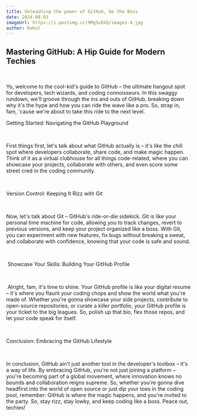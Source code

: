 ```yaml
---
title: Unleashing the power of GitHub, be the Boss
date: 2024-08-03
imageUrl: https://i.postimg.cc/9Mg5v6kQ/images-4.jpg
author: Rahul
---
```


## Mastering GitHub: A Hip Guide for Modern Techies

‎

Yo, welcome to the cool-kid's guide to GitHub – the ultimate hangout spot for developers, tech wizards, and coding connoisseurs. In this swaggy rundown, we'll groove through the ins and outs of GitHub, breaking down why it's the hype and how you can ride the wave like a pro. So, strap in, fam, 'cause we're about to take this ride to the next level.
‎

Getting Started: Navigating the GitHub Playground

‎

First things first, let's talk about what GitHub actually is – it's like the chill spot where developers collaborate, share code, and make magic happen. Think of it as a virtual clubhouse for all things code-related, where you can showcase your projects, collaborate with others, and even score some street cred in the coding community.

‎

Version Control: Keeping It Rizz with Git

‎

Now, let's talk about Git – GitHub's ride-or-die sidekick. Git is like your personal time machine for code, allowing you to track changes, revert to previous versions, and keep your project organized like a boss. With Git, you can experiment with new features, fix bugs without breaking a sweat, and collaborate with confidence, knowing that your code is safe and sound.

‎


‎
Showcase Your Skills: Building Your GitHub Profile

‎



‎
Alright, fam, it's time to shine. Your GitHub profile is like your digital resume – it's where you flaunt your coding chops and show the world what you're made of. Whether you're gonna showcase your side projects, contribute to open-source repositories, or curate a killer portfolio, your GitHub profile is your ticket to the big leagues. So, polish up that bio, flex those repos, and let your code speak for itself.

‎



‎Conclusion: Embracing the GitHub Lifestyle

‎

In conclusion, GitHub ain't just another tool in the developer's toolbox – it's a way of life. By embracing GitHub, you're not just joining a platform – you're becoming part of a global movement, where innovation knows no bounds and collaboration reigns supreme. So, whether you're gonna dive headfirst into the world of open source or just dip your toes in the coding pool, remember: GitHub is where the magic happens, and you're invited to the party. So, stay rizz, stay lowky, and keep coding like a boss. Peace out, techies!
